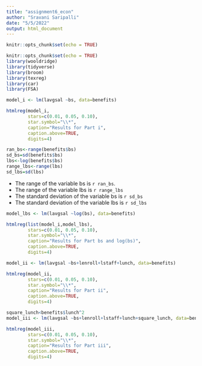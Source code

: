 ```yaml
---
title: "assignment6_econ"
author: "Sravani Saripalli"
date: "5/5/2022"
output: html_document
---
```


```r
knitr::opts_chunk$set(echo = TRUE)
```

```r
knitr::opts_chunk$set(echo = TRUE)
library(wooldridge)
library(tidyverse)
library(broom)
library(texreg)
library(car)
library(FSA)

```

```r
model_i <- lm(lavgsal ~bs, data=benefits)

htmlreg(model_i,
        stars=c(0.01, 0.05, 0.10),
        star.symbol="\\*",
        caption="Results for Part i",
        caption.above=TRUE,
        digits=4)
```

```r
ran_bs<-range(benefits$bs)
sd_bs=sd(benefits$bs)
lbs<-log(benefits$bs)
range_lbs<-range(lbs)
sd_lbs=sd(lbs)
```

* The range of the variable bs is `r ran_bs`.
* The range of the variable lbs is `r range_lbs`
* The standard deviation of the variable bs is `r sd_bs`
* The standard deviation of the variable lbs is `r sd_lbs`

```r
model_lbs <- lm(lavgsal ~log(bs), data=benefits)

htmlreg(list(model_i,model_lbs),
        stars=c(0.01, 0.05, 0.10),
        star.symbol="\\*",
        caption="Results for Part bs and log(bs)",
        caption.above=TRUE,
        digits=4)
```

```r
model_ii <- lm(lavgsal ~bs+lenroll+lstaff+lunch, data=benefits)

htmlreg(model_ii,
        stars=c(0.01, 0.05, 0.10),
        star.symbol="\\*",
        caption="Results for Part ii",
        caption.above=TRUE,
        digits=4)
```

```r
square_lunch<benefits$lunch^2
model_iii <- lm(lavgsal ~bs+lenroll+lstaff+lunch+square_lunch, data=benefits)

htmlreg(model_iii,
        stars=c(0.01, 0.05, 0.10),
        star.symbol="\\*",
        caption="Results for Part iii",
        caption.above=TRUE,
        digits=4)
```






